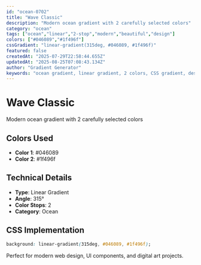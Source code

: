 ```yaml
---
id: "ocean-0702"
title: "Wave Classic"
description: "Modern ocean gradient with 2 carefully selected colors"
category: "ocean"
tags: ["ocean","linear","2-stop","modern","beautiful","design"]
colors: ["#046089","#1f496f"]
cssGradient: "linear-gradient(315deg, #046089, #1f496f)"
featured: false
createdAt: "2025-07-29T22:58:44.655Z"
updatedAt: "2025-08-25T07:08:43.134Z"
author: "Gradient Generator"
keywords: "ocean gradient, linear gradient, 2 colors, CSS gradient, design, #046089, #1f496f"
---
```


# Wave Classic

Modern ocean gradient with 2 carefully selected colors

## Colors Used
- **Color 1**: #046089
- **Color 2**: #1f496f

## Technical Details
- **Type**: Linear Gradient
- **Angle**: 315°
- **Color Stops**: 2
- **Category**: Ocean

## CSS Implementation
```css
background: linear-gradient(315deg, #046089, #1f496f);
```

Perfect for modern web design, UI components, and digital art projects.
